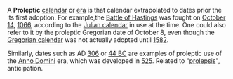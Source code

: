 A '''Proleptic''' [[calendar]] or [[era]] is that calendar extrapolated to dates prior the its first adoption.  For example,the [[Battle of Hastings]] was fought on [[October 14]], [[1066]], according to the [[Julian calendar]] in use at the time.  One could also refer to it by the proleptic Gregorian date of October 8, even though the [[Gregorian calendar]] was not actually adopted until [[1582]].  

Similarly, dates such as AD [[306]] or [[44 BC]] are examples of proleptic use of the [[Anno Domini]] era, which was developed in [[525]].
Related to "[[prolepsis]]", anticipation.

{{vocab-stub}}